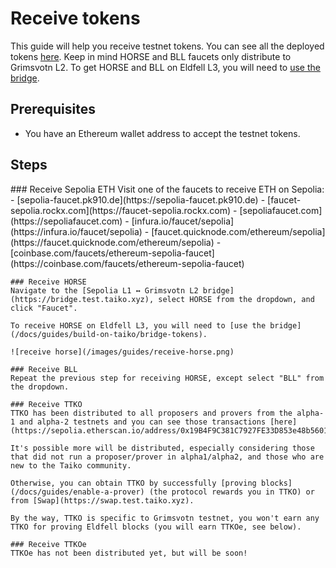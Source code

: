 
# Receive tokens

This guide will help you receive testnet tokens. You can see all the deployed tokens [here](/docs/reference/contract-addresses). Keep in mind HORSE and BLL faucets only distribute to Grimsvotn L2. To get HORSE and BLL on Eldfell L3, you will need to [use the bridge](/docs/guides/build-on-taiko/bridge-tokens).

## Prerequisites

- You have an Ethereum wallet address to accept the testnet tokens.

## Steps

<Steps>
    ### Receive Sepolia ETH
    Visit one of the faucets to receive ETH on Sepolia:
      - [sepolia-faucet.pk910.de](https://sepolia-faucet.pk910.de)
      - [faucet-sepolia.rockx.com](https://faucet-sepolia.rockx.com)
      - [sepoliafaucet.com](https://sepoliafaucet.com)
      - [infura.io/faucet/sepolia](https://infura.io/faucet/sepolia)
      - [faucet.quicknode.com/ethereum/sepolia](https://faucet.quicknode.com/ethereum/sepolia)
      - [coinbase.com/faucets/ethereum-sepolia-faucet](https://coinbase.com/faucets/ethereum-sepolia-faucet)

    ### Receive HORSE
    Navigate to the [Sepolia L1 ↔ Grimsvotn L2 bridge](https://bridge.test.taiko.xyz), select HORSE from the dropdown, and click "Faucet".

    To receive HORSE on Eldfell L3, you will need to [use the bridge](/docs/guides/build-on-taiko/bridge-tokens).

    ![receive horse](/images/guides/receive-horse.png)

    ### Receive BLL
    Repeat the previous step for receiving HORSE, except select "BLL" from the dropdown.

    ### Receive TTKO
    TTKO has been distributed to all proposers and provers from the alpha-1 and alpha-2 testnets and you can see those transactions [here](https://sepolia.etherscan.io/address/0x19B4F9C381C7927FE33D853e48b560141A380C44).

    It's possible more will be distributed, especially considering those that did not run a proposer/prover in alpha1/alpha2, and those who are new to the Taiko community.

    Otherwise, you can obtain TTKO by successfully [proving blocks](/docs/guides/enable-a-prover) (the protocol rewards you in TTKO) or from [Swap](https://swap.test.taiko.xyz).

    By the way, TTKO is specific to Grimsvotn testnet, you won't earn any TTKO for proving Eldfell blocks (you will earn TTKOe, see below).

    ### Receive TTKOe
    TTKOe has not been distributed yet, but will be soon!

</Steps>
